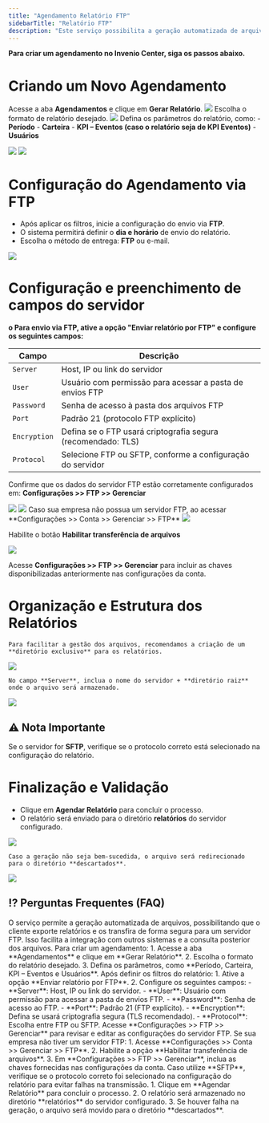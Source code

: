 ```yaml
---
title: "Agendamento Relatório FTP"
sidebarTitle: "Relatório FTP"
description: "Este serviço possibilita a geração automatizada de arquivos, permitindo que o cliente exporte relatórios e os transfira de forma segura para um servidor FTP. A solução garante praticidade e eficiência no armazenamento e compartilhamento das informações, facilitando a integração com outros sistemas e a consulta posterior dos arquivos.."
---
```


**Para criar um agendamento no Invenio Center, siga os passos abaixo.**
# Criando um Novo Agendamento
Acesse a aba **Agendamentos** e clique em **Gerar Relatório**.
<img src="https://robbublob.blob.core.windows.net/docs/ftp_1.png" />
Escolha o formato de relatório desejado.
<img src="https://robbublob.blob.core.windows.net/docs/ftp_2.png" />
Defina os parâmetros do relatório, como:
    -	**Período**
    -	**Carteira**
    -	**KPI – Eventos (caso o relatório seja de KPI Eventos)**
    -	**Usuários**

<img src="https://robbublob.blob.core.windows.net/docs/ftp_3.png" />
<img src="https://robbublob.blob.core.windows.net/docs/ftp_4.png" />

# Configuração do Agendamento via FTP

-	Após aplicar os filtros, inicie a configuração do envio via **FTP**.
-	O sistema permitirá definir o **dia e horário** de envio do relatório.
-	Escolha o método de entrega: **FTP** ou e-mail.

<img src="https://robbublob.blob.core.windows.net/docs/ftp_5.png" />

# Configuração e preenchimento de campos do servidor
**o	Para envio via FTP, ative a opção "Enviar relatório por FTP" e configure os seguintes campos:**


| **Campo**     | **Descrição**                                               |
|---------------|-------------------------------------------------------------|
| `Server`      | Host, IP ou link do servidor                                |
| `User`        | Usuário com permissão para acessar a pasta de envios FTP    | 
| `Password`    | Senha de acesso à pasta dos arquivos FTP                    |
| `Port`        | Padrão 21 (protocolo FTP explícito)                         |
| `Encryption`  | Defina se o FTP usará criptografia segura (recomendado: TLS)|
| `Protocol`    | Selecione FTP ou SFTP, conforme a configuração do servidor  |



Confirme que os dados do servidor FTP estão corretamente configurados em:
**Configurações >> FTP >> Gerenciar**

<img src="https://robbublob.blob.core.windows.net/docs/ftp_6.png" />
<img src="https://robbublob.blob.core.windows.net/docs/ftp_7.png" />
Caso sua empresa não possua um servidor FTP, ao acessar **Configurações >> Conta >> Gerenciar >> FTP**

<img src="https://robbublob.blob.core.windows.net/docs/ftp_12.png" />

 Habilite o botão  **Habilitar transferência de arquivos** 

<img src="https://robbublob.blob.core.windows.net/docs/ftp_13.png" />

 Acesse **Configurações >> FTP >> Gerenciar** para incluir as chaves disponibilizadas anteriormente nas configurações da conta. 


# Organização e Estrutura dos Relatórios

	Para facilitar a gestão dos arquivos, recomendamos a criação de um **diretório exclusivo** para os relatórios.

<img src="https://robbublob.blob.core.windows.net/docs/ftp_8.png" />

	No campo **Server**, inclua o nome do servidor + **diretório raiz** onde o arquivo será armazenado.

<img src="https://robbublob.blob.core.windows.net/docs/ftp_9.png" />

## ⚠ Nota Importante
Se o servidor for **SFTP**, verifique se o protocolo correto está selecionado na configuração do relatório.

# Finalização e Validação
- 	Clique em **Agendar Relatório** para concluir o processo.
- 	O relatório será enviado para o diretório **relatórios** do servidor configurado.

<img src="https://robbublob.blob.core.windows.net/docs/ftp_10.png" />

	Caso a geração não seja bem-sucedida, o arquivo será redirecionado para o diretório **descartados**.

<img src="https://robbublob.blob.core.windows.net/docs/ftp_11.png" />

## ⁉️ Perguntas Frequentes (FAQ)

<AccordionGroup>
  <Accordion title="O que é o serviço de Agendamento de Relatório FTP?">
    O serviço permite a geração automatizada de arquivos, possibilitando que o cliente exporte relatórios e os transfira de forma segura para um servidor FTP. Isso facilita a integração com outros sistemas e a consulta posterior dos arquivos.
  </Accordion>

  <Accordion title="Como criar um novo agendamento no Invenio Center?">
    Para criar um agendamento:
    1. Acesse a aba **Agendamentos** e clique em **Gerar Relatório**.
    2. Escolha o formato do relatório desejado.
    3. Defina os parâmetros, como **Período, Carteira, KPI – Eventos e Usuários**.
  </Accordion>

  <Accordion title="Como configurar o envio do relatório via FTP?">
    Após definir os filtros do relatório:
    1. Ative a opção **Enviar relatório por FTP**.
    2. Configure os seguintes campos:
       - **Server**: Host, IP ou link do servidor.
       - **User**: Usuário com permissão para acessar a pasta de envios FTP.
       - **Password**: Senha de acesso ao FTP.
       - **Port**: Padrão 21 (FTP explícito).
       - **Encryption**: Defina se usará criptografia segura (TLS recomendado).
       - **Protocol**: Escolha entre FTP ou SFTP.
  </Accordion>

  <Accordion title="Onde configurar os dados do servidor FTP?">
    Acesse **Configurações >> FTP >> Gerenciar** para revisar e editar as configurações do servidor FTP.
  </Accordion>

  <Accordion title="O que fazer se minha empresa não possuir um servidor FTP?">
    Se sua empresa não tiver um servidor FTP:
    1. Acesse **Configurações >> Conta >> Gerenciar >> FTP**.
    2. Habilite a opção **Habilitar transferência de arquivos**.
    3. Em **Configurações >> FTP >> Gerenciar**, inclua as chaves fornecidas nas configurações da conta.
  </Accordion>
  <Accordion title="O que acontece se o servidor for SFTP?">
    Caso utilize **SFTP**, verifique se o protocolo correto foi selecionado na configuração do relatório para evitar falhas na transmissão.
  </Accordion>

  <Accordion title="Como validar que o relatório foi enviado corretamente?">
    1. Clique em **Agendar Relatório** para concluir o processo.
    2. O relatório será armazenado no diretório **relatórios** do servidor configurado.
    3. Se houver falha na geração, o arquivo será movido para o diretório **descartados**.
  </Accordion>

</AccordionGroup>
